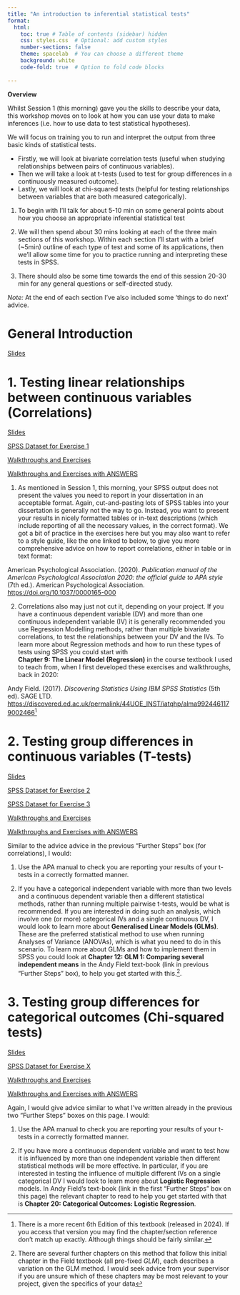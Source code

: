```yaml
---
title: "An introduction to inferential statistical tests"
format: 
  html:
    toc: true # Table of contents (sidebar) hidden
    css: styles.css  # Optional: add custom styles
    number-sections: false
    theme: spacelab  # You can choose a different theme
    background: white
    code-fold: true  # Option to fold code blocks
    
---
```


**Overview**

Whilst Session 1 (this morning) gave you the skills to describe your data, this 
workshop moves on to look at how you can use your data to make inferences 
(i.e. how to use data to test statistical hypotheses). 

We will focus on training you to run and interpret the output from three basic 
kinds of statistical tests. 

* Firstly, we will look at bivariate correlation tests (useful when studying relationships between pairs of continuous variables).
* Then we will take a look at t-tests (used to test for group differences in a continuously measured outcome). 
* Lastly, we will look at chi-squared tests (helpful for testing relationships between variables that are both measured categorically). 

::: {.callout-note title="Session Structure"}

1. To begin with I'll talk for about 5-10 min on some general points about how
you choose an appropriate inferential statistical test

2. We will then spend about 30 mins looking at each of the three main sections of 
this workshop. Within each section I'll start with a brief (~5min) outline of
each type of test and some of its applications, then we'll allow some time for 
you to practice running and interpreting these tests in SPSS.

3. There should also be some time towards the end of this session 20-30 min for 
any general questions or self-directed study. 

*Note:* At the end of each section I've also included some 'things to do next' advice.
:::

# General Introduction

[Slides](../CAP_pathway_Intro_to_Stats/slides/S3_General_Intro.pptx)

# 1. Testing linear relationships between continuous variables (Correlations)

[Slides](../CAP_pathway_Intro_to_Stats/slides/Correlations.pptx)

[SPSS Dataset for Exercise 1](../CAP_pathway_Intro_to_Stats/SPSS_datasets/session_3_data_Ex1.sav)

[Walkthroughs and Exercises](../CAP_pathway_Intro_to_Stats/exercises/Session3_Correlation_Exercises.pdf)

[Walkthroughs and Exercises with ANSWERS](../CAP_pathway_Intro_to_Stats/exercises/Session3_Correlation_Exercises_with_ANSWERS.pdf)

::: {.callout-tip title="Further Steps"}

1. As mentioned in Session 1, this morning, your SPSS output does not present the 
values you need to report in your dissertation in an acceptable format. Again,
cut-and-pasting lots of SPSS tables into your dissertation is generally not the 
way to go. Instead, you want to present your results in nicely formatted tables
or in-text descriptions (which include reporting of all the necessary values, 
in the correct format). We got a bit of practice in the exercises here but you 
may also want to refer to a style guide, like the one linked to below, to give 
you more comprehensive advice on how to report correlations, either in table or 
in text format: 

American Psychological Association. (2020). *Publication manual of the American Psychological Association 2020: the official guide to APA style* (7th ed.). American Psychological Association. <https://doi.org/10.1037/0000165-000>

2. Correlations also may just not cut it, depending on your project. If you 
have a continuous dependent variable (DV) and more than one continuous 
independent variable (IV) it is generally recommended you use Regression 
Modelling methods, rather than multiple bivariate correlations, to test the 
relationships between your DV and the IVs. To learn more about Regression 
methods and how to run these types of tests using SPSS you could start with  
**Chapter 9: The Linear Model (Regression)** in the course textbook I used to 
teach from, when I first developed these exercises and walkthroughs, back in 2020: 

Andy Field. (2017). *Discovering Statistics Using IBM SPSS Statistics* (5th ed). SAGE LTD.
<https://discovered.ed.ac.uk/permalink/44UOE_INST/iatqhp/alma9924461179002466>^[There is a more recent 6th Edition of this textbook (released in 2024). If you access that version you may find the chapter/section reference don’t match up exactly. Although things should be fairly similar.] 

:::

# 2. Testing group differences in continuous variables (T-tests)

[Slides](../CAP_pathway_Intro_to_Stats/slides/Ttests.pptx)

[SPSS Dataset for Exercise 2](../CAP_pathway_Intro_to_Stats/SPSS_datasets/session_3_data_Ex2.sav)

[SPSS Dataset for Exercise 3](../CAP_pathway_Intro_to_Stats/SPSS_datasets/session_3_data_Ex3.sav)

[Walkthroughs and Exercises](../CAP_pathway_Intro_to_Stats/exercises/Session3_Ttests_Exercises.pdf)

[Walkthroughs and Exercises with ANSWERS](../CAP_pathway_Intro_to_Stats/exercises/Session3_Ttests_Exercises_with_ANSWERS.pdf)

::: {.callout-tip title="Further Steps"}

Similar to the advice advice in the previous "Further Steps" box (for 
correlations), I would: 

1. Use the APA manual to check you are reporting your results of your t-tests in
a correctly formatted manner.

2. If you have a categorical independent variable with more than two levels and
a continuous dependent variable then a different statistical methods, rather than
running multiple pairwise t-tests, would be what is recommended. If you are 
interested in doing such an analysis, which involve one (or more) categorical 
IVs and a single continuous DV, I would look to learn more about **Generalised Linear Models (GLMs)**. These are the preferred statistical method to use when running Analyses 
of Variance (ANOVAs), which is what you need to do in this scenario. To learn 
more about GLMs and how to implement them in SPSS you could look at **Chapter 12: GLM 1: Comparing several independent means** in the Andy Field text-book 
(link in previous "Further Steps" box), to help you get started with this.^[There are several 
further chapters on this method that follow this initial chapter in the Field 
textbook (all pre-fixed *GLM*), each describes a variation on the GLM method. I 
would seek advice from your supervisor if you are unsure which of these chapters 
may be most relevant to your project, given the specifics of your data]. 

:::

# 3. Testing group differences for categorical outcomes (Chi-squared tests)

[Slides](../CAP_pathway_Intro_to_Stats/slides/ChiSqTests.pptx)

[SPSS Dataset for Exercise X](../CAP_pathway_Intro_to_Stats/SPSS_datasets/session_3_data_ExX)

[Walkthroughs and Exercises](../CAP_pathway_Intro_to_Stats/exercises/Session3_ChiSq_Exercises.pdf)

[Walkthroughs and Exercises with ANSWERS](../CAP_pathway_Intro_to_Stats/exercises/Session3_ChiSq_Exercises_with_ANSWERS.pdf)


::: {.callout-tip title="Further Steps"}
Again, I would give advice similar to what I've written already in the previous 
two "Further Steps" boxes on this page. I would: 

1. Use the APA manual to check you are reporting your results of your t-tests in
a correctly formatted manner.

2. If you have more a continuous dependent variable and want to test how it is 
influenced by more than one independent variable then different statistical 
methods will be more effective. In particular, if you are interested in testing 
the influence of multiple different IVs on a single categorical DV I would look
to learn more about **Logistic Regression** models. In Andy Field's text-book 
(link in the first "Further Steps" box on this page) the relevant chapter to 
read to help you get started with that is **Chapter 20: Categorical Outcomes: Logistic Regression**.
:::

